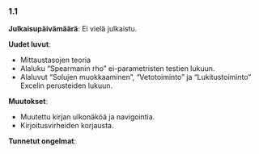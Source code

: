 ### 1.1

**Julkaisupäivämäärä**: Ei vielä julkaistu.

**Uudet luvut**:

-   Mittaustasojen teoria
-   Alaluku "Spearmanin rho" ei-parametristen testien lukuun.
-   Alaluvut "Solujen muokkaaminen", "Vetotoiminto" ja "Lukitustoiminto" Excelin perusteiden lukuun.

**Muutokset**:

-   Muutettu kirjan ulkonäköä ja navigointia.
-   Kirjoitusvirheiden korjausta.

**Tunnetut ongelmat**: